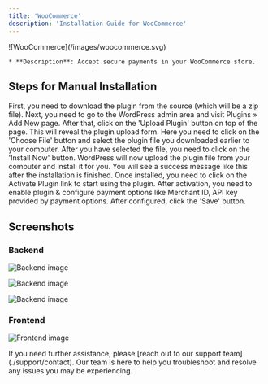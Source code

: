 ```yaml
---
title: 'WooCommerce'
description: 'Installation Guide for WooCommerce'
---
```


  <Card title="WooCommerce">
    ![WooCommerce](/images/woocommerce.svg)

    * **Description**: Accept secure payments in your WooCommerce store.
  </Card>

## **Steps for Manual Installation**

<Steps>
  <Step>
    First, you need to download the plugin from the source (which will be a zip file).
    Next, you need to go to the WordPress admin area and visit Plugins
    » Add New page.
  </Step>

  <Step>
    After that, click on the 'Upload Plugin' button on top of the page.
  </Step>

  <Step>
    This will reveal the plugin upload form. Here you need to click on the 'Choose File' button and select the plugin file you downloaded earlier to your computer.
  </Step>

  <Step>
    After you have selected the file, you need to click on the 'Install Now' button.
  </Step>

  <Step>
    WordPress will now upload the plugin file from your computer and install it for you. You will see a success message like this after the installation is finished.
  </Step>

  <Step>
    Once installed, you need to click on the Activate Plugin link to start using the plugin.
  </Step>

  <Step>
    After activation, you need to enable plugin & configure payment options like Merchant ID, API key provided by payment options.
  </Step>

  <Step>
    After configured, click the 'Save' button.
  </Step>
</Steps>

## **Screenshots**

### Backend

![Backend image](/images/plugins/plugins-woo-01.png)

![Backend image](/images/plugins/plugins-woo-02.png)

![Backend image](/images/plugins/plugins-woo-03.png)

### Frontend

![Frontend image](/images/plugins/plugins-woo-04.png)

<Card title="Need Assistance?" icon="life-ring" href="/support/contact">
  If you need further assistance, please [reach out to our support team](./support/contact). Our team is here to help you troubleshoot and resolve any issues you may be experiencing.
</Card>